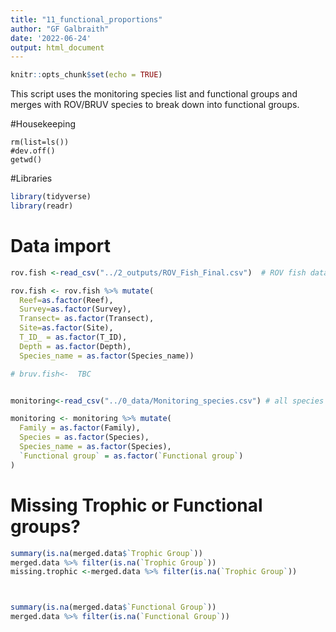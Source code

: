 ---
title: "11_functional_proportions"
author: "GF Galbraith"
date: '2022-06-24'
output: html_document
---

```{r setup, include=FALSE}
knitr::opts_chunk$set(echo = TRUE)
```

This script uses the monitoring species list and functional groups and merges with ROV/BRUV species to break down into functional groups.

#Housekeeping
```{}
rm(list=ls())
#dev.off()
getwd()
```

#Libraries
```{r}
library(tidyverse)
library(readr)
```

# Data import

```{r}
rov.fish <-read_csv("../2_outputs/ROV_Fish_Final.csv")  # ROV fish data including site info

rov.fish <- rov.fish %>% mutate(
  Reef=as.factor(Reef),
  Survey=as.factor(Survey),
  Transect= as.factor(Transect),
  Site=as.factor(Site),
  T_ID_ = as.factor(T_ID),
  Depth = as.factor(Depth),
  Species_name = as.factor(Species_name))

# bruv.fish<-  TBC


monitoring<-read_csv("../0_data/Monitoring_species.csv") # all species from the UVU shallow surveys,a,b and functional group

monitoring <- monitoring %>% mutate(
  Family = as.factor(Family),
  Species = as.factor(Species),
  Species_name = as.factor(Species),
  `Functional group` = as.factor(`Functional group`)
)
```


# Missing Trophic or Functional groups?

```{r}

summary(is.na(merged.data$`Trophic Group`))
merged.data %>% filter(is.na(`Trophic Group`))
missing.trophic <-merged.data %>% filter(is.na(`Trophic Group`))



summary(is.na(merged.data$`Functional Group`))
merged.data %>% filter(is.na(`Functional Group`))
```

